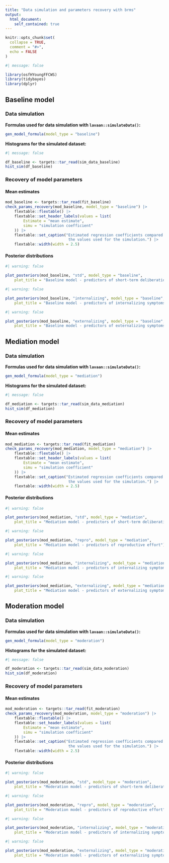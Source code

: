 ```yaml
---
title: "Data simulation and parameters recovery with brms"
output:
  html_document:
    self_contained: true
---
```


```r
knitr::opts_chunk$set(
  collapse = TRUE,
  comment = "#>",
  echo = FALSE
)
```


```r
#| message: false

library(osfHYoungFFCWS)
library(tidybayes)
library(dplyr)
```




## Baseline model



### Data simulation

**Formulas used for data simulation with `lavaan::simulateData()`:**

```r
gen_model_formula(model_type = "baseline")
```

**Histograms for the simulated dataset:**

```r
#| message: false

df_baseline <- targets::tar_read(sim_data_baseline)
hist_sim(df_baseline)
```


### Recovery of model parameters

#### Mean estimates

```r
mod_baseline <- targets::tar_read(fit_baseline)
check_params_recovery(mod_baseline, model_type = "baseline") |>
    flextable::flextable() |>
    flextable::set_header_labels(values = list(
        Estimate = "mean estimate",
        simu = "simulation coefficient"
    )) |>
    flextable::set_caption("Estimated regression coefficients compared to
                            the values used for the simulation.") |>
    flextable::width(width = 2.5)
```

#### Posterior distributions

```r
#| warning: false

plot_posteriors(mod_baseline, "std", model_type = "baseline",
    plot_title = "Baseline model - predictors of short-term deliberation")
```

```r
#| warning: false

plot_posteriors(mod_baseline, "internalizing", model_type = "baseline",
    plot_title = "Baseline model - predictors of internalizing symptoms")
```

```r
#| warning: false

plot_posteriors(mod_baseline, "externalizing", model_type = "baseline",
    plot_title = "Baseline model - predictors of externalizing symptoms")
```




## Mediation model



### Data simulation

**Formulas used for data simulation with `lavaan::simulateData()`:**

```r
gen_model_formula(model_type = "mediation")
```

**Histograms for the simulated dataset:**

```r
#| message: false

df_mediation <- targets::tar_read(sim_data_mediation)
hist_sim(df_mediation)
```


### Recovery of model parameters

#### Mean estimates

```r
mod_mediation <- targets::tar_read(fit_mediation)
check_params_recovery(mod_mediation, model_type = "mediation") |>
    flextable::flextable() |>
    flextable::set_header_labels(values = list(
        Estimate = "mean estimate",
        simu = "simulation coefficient"
    )) |>
    flextable::set_caption("Estimated regression coefficients compared to
                            the values used for the simulation.") |>
    flextable::width(width = 2.5)
```

#### Posterior distributions

```r
#| warning: false

plot_posteriors(mod_mediation, "std", model_type = "mediation",
    plot_title = "Mediation model - predictors of short-term deliberation")
```

```r
#| warning: false

plot_posteriors(mod_mediation, "repro", model_type = "mediation",
    plot_title = "Mediation model - predictors of reproductive effort")
```

```r
#| warning: false

plot_posteriors(mod_mediation, "internalizing", model_type = "mediation",
    plot_title = "Mediation model - predictors of internalizing symptoms")
```

```r
#| warning: false

plot_posteriors(mod_mediation, "externalizing", model_type = "mediation",
    plot_title = "Mediation model - predictors of externalizing symptoms")
```




## Moderation model



### Data simulation

**Formulas used for data simulation with `lavaan::simulateData()`:**

```r
gen_model_formula(model_type = "moderation")
```

**Histograms for the simulated dataset:**

```r
#| message: false

df_moderation <- targets::tar_read(sim_data_moderation)
hist_sim(df_moderation)
```


### Recovery of model parameters

#### Mean estimates

```r
mod_moderation <- targets::tar_read(fit_moderation)
check_params_recovery(mod_moderation, model_type = "moderation") |>
    flextable::flextable() |>
    flextable::set_header_labels(values = list(
        Estimate = "mean estimate",
        simu = "simulation coefficient"
    )) |>
    flextable::set_caption("Estimated regression coefficients compared to
                            the values used for the simulation.") |>
    flextable::width(width = 2.5)
```

#### Posterior distributions

```r
#| warning: false

plot_posteriors(mod_moderation, "std", model_type = "moderation",
    plot_title = "Moderation model - predictors of short-term deliberation")
```

```r
#| warning: false

plot_posteriors(mod_moderation, "repro", model_type = "moderation",
    plot_title = "Moderation model - predictors of reproductive effort")
```

```r
#| warning: false

plot_posteriors(mod_moderation, "internalizing", model_type = "moderation",
    plot_title = "Moderation model - predictors of internalizing symptoms")
```

```r
#| warning: false

plot_posteriors(mod_moderation, "externalizing", model_type = "moderation",
    plot_title = "Moderation model - predictors of externalizing symptoms")
```
